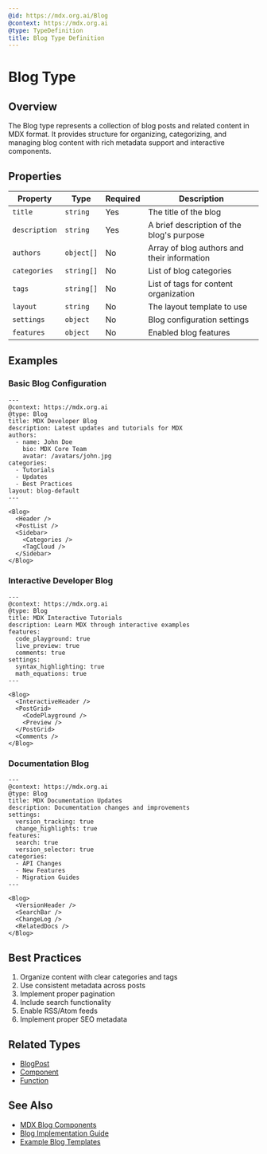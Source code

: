 ```yaml
---
@id: https://mdx.org.ai/Blog
@context: https://mdx.org.ai
@type: TypeDefinition
title: Blog Type Definition
---
```


# Blog Type

## Overview

The Blog type represents a collection of blog posts and related content in MDX format. It provides structure for organizing, categorizing, and managing blog content with rich metadata support and interactive components.

## Properties

| Property | Type | Required | Description |
|----------|------|----------|-------------|
| `title` | `string` | Yes | The title of the blog |
| `description` | `string` | Yes | A brief description of the blog's purpose |
| `authors` | `object[]` | No | Array of blog authors and their information |
| `categories` | `string[]` | No | List of blog categories |
| `tags` | `string[]` | No | List of tags for content organization |
| `layout` | `string` | No | The layout template to use |
| `settings` | `object` | No | Blog configuration settings |
| `features` | `object` | No | Enabled blog features |

## Examples

### Basic Blog Configuration

```mdx
---
@context: https://mdx.org.ai
@type: Blog
title: MDX Developer Blog
description: Latest updates and tutorials for MDX
authors:
  - name: John Doe
    bio: MDX Core Team
    avatar: /avatars/john.jpg
categories:
  - Tutorials
  - Updates
  - Best Practices
layout: blog-default
---

<Blog>
  <Header />
  <PostList />
  <Sidebar>
    <Categories />
    <TagCloud />
  </Sidebar>
</Blog>
```

### Interactive Developer Blog

```mdx
---
@context: https://mdx.org.ai
@type: Blog
title: MDX Interactive Tutorials
description: Learn MDX through interactive examples
features:
  code_playground: true
  live_preview: true
  comments: true
settings:
  syntax_highlighting: true
  math_equations: true
---

<Blog>
  <InteractiveHeader />
  <PostGrid>
    <CodePlayground />
    <Preview />
  </PostGrid>
  <Comments />
</Blog>
```

### Documentation Blog

```mdx
---
@context: https://mdx.org.ai
@type: Blog
title: MDX Documentation Updates
description: Documentation changes and improvements
settings:
  version_tracking: true
  change_highlights: true
features:
  search: true
  version_selector: true
categories:
  - API Changes
  - New Features
  - Migration Guides
---

<Blog>
  <VersionHeader />
  <SearchBar />
  <ChangeLog />
  <RelatedDocs />
</Blog>
```

## Best Practices

1. Organize content with clear categories and tags
2. Use consistent metadata across posts
3. Implement proper pagination
4. Include search functionality
5. Enable RSS/Atom feeds
6. Implement proper SEO metadata

## Related Types
- [BlogPost](https://mdx.org.ai/BlogPost)
- [Component](https://mdx.org.ai/Component)
- [Function](https://mdx.org.ai/Function)

## See Also
- [MDX Blog Components](https://mdx.org.ai/packages/mdxe)
- [Blog Implementation Guide](https://mdx.org.ai/guides/blog)
- [Example Blog Templates](https://mdx.org.ai/examples/blog)
